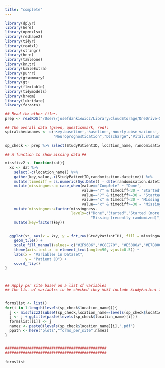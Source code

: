 ```yaml
---
title: "complete"
---
```


```r
library(dplyr)
library(here)
library(openxlsx)
library(reshape2)
library(tidyr)
library(readxl)
library(stringr)
library(here)
library(tableone)
library(knitr)
library(kableExtra)
library(purrr)
library(gtsummary)
library(gt)
library(flextable)
library(tidymodels)
library(broom)
library(lubridate)
library(forcats)

## Read the other files. 
prep <- readRDS("/Users/josefdankiewicz/Library/CloudStorage/OneDrive-SharedLibraries-LundUniversity/cardiacarrest - Documents/STEPCARE/data/RDS/prep.rds")
```

```r
## The overall data (green, questionmark, red):
spiralchecknames <- c("Key.baseline","Baseline","Hourly.observations","Interventions",
                      "Neuroprognostication","Discharge","Vital.status","D30","Complications","Biobank")

sp_check <- prep %>% select(StudyPatientID, location_name, randomisation.datetime,all_of(spiralchecknames))

## A function to show missing data ##

missfizz2 <- function(dat){
  xx <- dat %>%
    select(-c(location_name)) %>%
    gather(key,value,-c(StudyPatientID,randomisation.datetime)) %>% 
    mutate(timediff = as.numeric(Sys.Date() - date(randomisation.datetime))) %>% 
    mutate(missingness = case_when(value=="Complete" ~ "Done",
                                   value=="?" & timediff<30 ~ "Started",
                                   value=="?" & timediff>=30 ~ "Started (more than 30 days)",
                                   value=="x" & timediff<30 ~ "Missing (recently randomized)",
                                   value=="x" & timediff>=30 ~ "Missing (more than 30 days)")) %>%
    mutate(missingness=factor(missingness, 
                              levels=c("Done","Started","Started (more than 30 days)",
                                       "Missing (recently randomized)","Missing (more than 30 days)"))) %>%
    mutate(key=factor(key))
  
  
  ggplot(xx, aes(x = key, y = fct_rev(StudyPatientID), fill = missingness)) +
    geom_tile() +
    scale_fill_manual(values= c("#2F9606","#C8E970", "#E5880A","#E7B800", "#961F06")) +
    theme(axis.text.x  = element_text(angle=90, vjust=0.5)) + 
    labs(x = "Variables in Dataset",
         y = "Patient ID") +
    coord_flip()
}



## Apply per site based on a list of variables 
## The list of variables to be checked they MUST include StudyPatient ID, renamed as "id", location_name and temp=date##


formslist <- list()
for(i in 1:length(levels(sp_check$location_name))){
  j <- missfizz2(subset(sp_check,location_name==levels(sp_check$location_name)[i]))
  j <- j + ggtitle(paste(levels(sp_check$location_name)[i]))
  formslist[[i]] <- j
  namez <- paste0(levels(sp_check$location_name)[i],".pdf")
  ppath <- here("plots","forms_per_site",namez)
}


##############################################
##############################################

```

```r
formslist 
```
